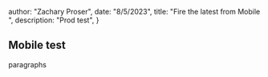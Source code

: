 



  author: "Zachary Proser",
  date: "8/5/2023",
  title: "Fire the latest from Mobile ",
  description: "Prod test", 
 }

  
 ## Mobile test

<Newsletter />

paragraphs 
  
